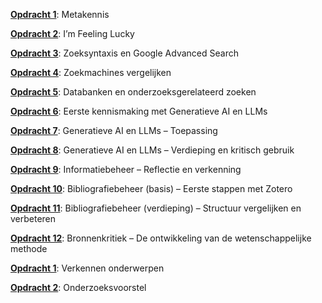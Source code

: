 \providecommand{\Pageref}[1]{\hfill p.\pageref{#1}}
 [**Opdracht 1**](project5.qmd#metakennis): Metakennis\Pageref{metakennis}

 [**Opdracht 2**](project5.qmd#im-feeling-lucky): I’m Feeling Lucky\Pageref{im-feeling-lucky}

 [**Opdracht 3**](project5.qmd#zoeksyntaxis-en-google-advanced-search): Zoeksyntaxis en Google Advanced Search\Pageref{zoeksyntaxis-en-google-advanced-search}

 [**Opdracht 4**](project5.qmd#zoekmachines-vergelijken): Zoekmachines vergelijken\Pageref{zoekmachines-vergelijken}

 [**Opdracht 5**](project5.qmd#databanken-en-onderzoeksgerelateerd-zoeken): Databanken en onderzoeksgerelateerd zoeken\Pageref{databanken-en-onderzoeksgerelateerd-zoeken}

 [**Opdracht 6**](project5.qmd#eerste-kennismaking-met-generatieve-ai-en-llms): Eerste kennismaking met Generatieve AI en LLMs\Pageref{eerste-kennismaking-met-generatieve-ai-en-llms}

 [**Opdracht 7**](project5.qmd#generatieve-ai-en-llms-toepassing): Generatieve AI en LLMs – Toepassing\Pageref{generatieve-ai-en-llms-toepassing}

 [**Opdracht 8**](project5.qmd#generatieve-ai-en-llms-verdieping-en-kritisch-gebruik): Generatieve AI en LLMs – Verdieping en kritisch gebruik\Pageref{generatieve-ai-en-llms-verdieping-en-kritisch-gebruik}

 [**Opdracht 9**](project5.qmd#informatiebeheer-reflectie-en-verkenning): Informatiebeheer – Reflectie en verkenning\Pageref{informatiebeheer-reflectie-en-verkenning}

 [**Opdracht 10**](project5.qmd#bibliografiebeheer-basis-eerste-stappen-met-zotero): Bibliografiebeheer (basis) – Eerste stappen met Zotero\Pageref{bibliografiebeheer-basis-eerste-stappen-met-zotero}

 [**Opdracht 11**](project5.qmd#bibliografiebeheer-verdieping-structuur-vergelijken-en-verbeteren): Bibliografiebeheer (verdieping) – Structuur vergelijken en verbeteren\Pageref{bibliografiebeheer-verdieping-structuur-vergelijken-en-verbeteren}

 [**Opdracht 12**](project5.qmd#bronnenkritiek-de-ontwikkeling-van-de-wetenschappelijke-methode): Bronnenkritiek – De ontwikkeling van de wetenschappelijke methode\Pageref{bronnenkritiek-de-ontwikkeling-van-de-wetenschappelijke-methode}

 [**Opdracht 1**](project6.qmd#verkennen-onderwerpen): Verkennen onderwerpen\Pageref{verkennen-onderwerpen}

 [**Opdracht 2**](project6.qmd#onderzoeksvoorstel): Onderzoeksvoorstel\Pageref{onderzoeksvoorstel}
